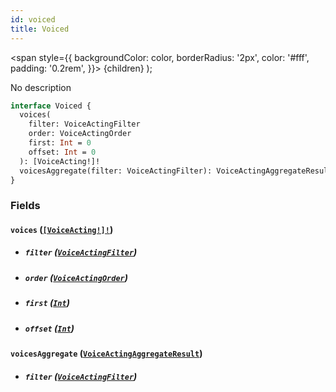 ```yaml
---
id: voiced
title: Voiced
---
```


<span
style={{
      backgroundColor: color,
      borderRadius: '2px',
      color: '#fff',
      padding: '0.2rem',
    }}>
{children}
</span>
);

No description

```graphql
interface Voiced {
  voices(
    filter: VoiceActingFilter
    order: VoiceActingOrder
    first: Int = 0
    offset: Int = 0
  ): [VoiceActing!]!
  voicesAggregate(filter: VoiceActingFilter): VoiceActingAggregateResult
}
```

### Fields

#### `voices` ([`[VoiceActing!]!`](/docs/schema/objects/voice-acting))

- ##### `filter` ([`VoiceActingFilter`](/docs/schema/inputs/voice-acting-filter))

- ##### `order` ([`VoiceActingOrder`](/docs/schema/inputs/voice-acting-order))

- ##### `first` ([`Int`](/docs/schema/scalars/int))

- ##### `offset` ([`Int`](/docs/schema/scalars/int))

#### `voicesAggregate` ([`VoiceActingAggregateResult`](/docs/schema/objects/voice-acting-aggregate-result))

- ##### `filter` ([`VoiceActingFilter`](/docs/schema/inputs/voice-acting-filter))
